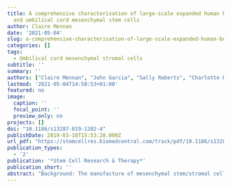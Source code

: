 ```yaml
---
title: A comprehensive characterisation of large-scale expanded human bone marrow
  and umbilical cord mesenchymal stem cells
author: Claire Mennan
date: '2021-05-04'
slug: a-comprehensive-characterisation-of-large-scale-expanded-human-bone-marrow-and-umbilical-cord-mesenchymal-stem-cells
categories: []
tags:
  - Umbilical cord mesenchymal stromal cells
subtitle: ''
summary: ''
authors: ["Claire Mennan", "John Garcia", "Sally Roberts", "Charlotte Hulme", "Karina Wright"]
lastmod: '2021-05-04T14:58:53+01:00'
featured: no
image:
  caption: ''
  focal_point: ''
  preview_only: no
projects: []
doi: "10.1186/s13287-019-1202-4"
publishDate: 2019-03-18T15:53:28.000Z
url_pdf: "https://stemcellres.biomedcentral.com/track/pdf/10.1186/s13287-019-1202-4.pdf"
publication_types:
  - '2'
publication: '*Stem Cell Research & Therapy*'
publication_short: ''
abstract: "Background: The manufacture of mesenchymal stem/stromal cells (MSCs) for clinical use needs to be cost effective, safe and scaled up. Current methods of expansion on tissue culture plastic are labour-intensive and involve several ‘open’ procedures. We have used the closed Quantum® hollow fibre bioreactor to expand four cultures each of MSCs derived from bone marrow (BM) and, for the first time, umbilical cords (UCs) and assessed extensive characterisation profiles for each, compared to parallel cultures grown on tissue culture plastic. <br>Methods: Bone marrow aspirate was directly loaded into the Quantum®, and cells were harvested and characterised at passage (P) 0. Bone marrow cells were re-seeded into the Quantum®, harvested and further characterised at P1. UC-MSCs were isolated enzymatically and cultured once on tissue culture plastic, before loading cells into the Quantum®, harvesting and characterising at P1. Quantum®-derived cultures were phenotyped in terms of immunoprofile, tri-lineage differentiation, response to inflammatory stimulus and telomere length, as were parallel cultures expanded on tissue culture plastic. <br>Results: Bone marrow cell harvests from the Quantum® were 23.1±16.2×106 in 14±2days (P0) and 131±84×106 BM-MSCs in 13±1days (P1), whereas UC-MSC harvests from the Quantum® were 168±52×106 UC-MSCs after 7±2days (P1). Quantum®- and tissue culture plastic-expanded cultures at P1 adhered to criteria for MSCs in terms of cell surface markers, multipotency and plastic adherence, whereas the integrins, CD29, CD49c and CD51/61, were found to be elevated on Quantum®-expanded BM-MSCs. Rapid culture expansion in the Quantum® did not cause shortened telomeres when compared to cultures on tissue culture plastic. Immunomodulatory gene expression was variable between donors but showed that all MSCs upregulated indoleamine 2, 3-dioxygenase (IDO). <br>Conclusions: The results presented here demonstrate that the Quantum® can be used to expand large numbers of MSCs from bone marrow and umbilical cord tissues for next-generation large-scale manufacturing, without impacting on many of the properties that are characteristic of MSCs or potentially therapeutic. Using the Quantum®, we can obtain multiple MSC doses from a single manufacturing run to treat many patients. Together, our findings support the development of cheaper cell-based treatments."
---
```

